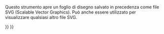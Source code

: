 <languages/>
{{Docnav/it
|
|[[Drawing_Landscape_A3/it|Nuovo disegno A3 orizzontale]]
|[[Drawing_Workbench/it|Drawing]]
|IconC=Workbench_Drawing.svg
|IconR=Drawing_Landscape_A3.png
}}

{{GuiCommand/it
|Name=Drawing Open SVG
|Name/it=Apri SVG
|Workbenches=[[Drawing Workbench/it|Disegno]], Completo
|MenuLocation=Disegno → Apri SVG...
|Shortcut=Nessuno
|SeeAlso=[[Drawing Save/it|Salva SVG]]
}}

Questo strumento apre un foglio di disegno salvato in precedenza come file SVG (Scalable Vector Graphics). Può anche essere utilizzato per visualizzare qualsiasi altro file SVG.

{{clear}}

{{Docnav/it
|
|[[Drawing_Landscape_A3/it|Nuovo disegno A3 orizzontale]]
|[[Drawing_Workbench/it|Drawing]]
|IconC=Workbench_Drawing.svg
|IconR=Drawing_Landscape_A3.png
}}

{{Drawing Tools navi{{#translation:}}}}
{{Userdocnavi{{#translation:}}}}